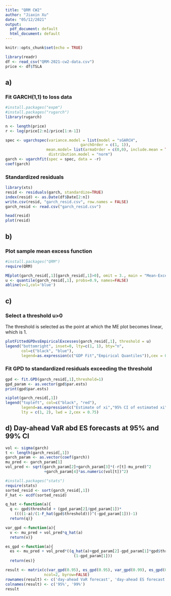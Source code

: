 ```yaml
---
title: "QRM CW2"
author: "Jiaxin Xu"
date: "05/12/2021"
output:
  pdf_document: default
  html_document: default
---
```

```r
knitr::opts_chunk$set(echo = TRUE)
```

```r
library(readr)
df <- read_csv("QRM-2021-cw2-data.csv")
price <- df$TSLA
```

## a) 
### Fit GARCH(1,1) to loss data
```r
#install.packages("expm")
#install.packages("rugarch")
library(rugarch)
```
```r
n <- length(price)
r <- log(price[2:n]/price[1:n-1])

spec <- ugarchspec(variance.model = list(model = "sGARCH", 
                                 garchOrder = c(1, 1)), 
                  mean.model= list(armaOrder = c(0,0), include.mean = TRUE),
                   distribution.model = "norm")
garch <- ugarchfit(spec = spec, data = -r)
coef(garch)
```
### Standardized residuals
```r
library(xts)
resid <- residuals(garch, standardize=TRUE)
index(resid) <- as.Date(df$Date[2:n])
write.csv(resid, "garch_resid.csv", row.names = FALSE)
garch_resid <- read.csv("garch_resid.csv")
```
```r
head(resid)
plot(resid)
```

## b) 
### Plot sample mean excess function
```r
#install.packages("QRM")
require(QRM)
```
```r
MEplot(garch_resid[,1][garch_resid[,1]>0], omit = 3., main = "Mean-Excess Plot", xlab = "Threshold", ylab = "Mean Excess")
u <- quantile(garch_resid[,1], probs=0.9, names=FALSE)
abline(v=1,col='blue')
```


## c)
### Select a threshold u>0
The threshold is selected as the point at which the ME plot becomes linear, which is 1.
```r
plotFittedGPDvsEmpiricalExcesses(garch_resid[,1], threshold = u)
legend("bottomright", inset=0, lty=c(1, 1), bty="n",
       col=c("black", "blue"),
       legend=as.expression(c("GDP Fit","Empirical Quantiles")),cex = 0.75,  pch = 16)
```

###  Fit GPD to standardized residuals exceeding the threshold
```r
gpd <- fit.GPD(garch_resid[,1],threshold=1)
gpd_param <- as.vector(gpd$par.ests)
print(gpd$par.ests)
```

```r
xiplot(garch_resid[,1])
legend("topleft", col=c("black", "red"),
       legend=as.expression(c("Estimate of xi","95% CI of estimated xi")),  
       lty = c(1, 2), lwd = 2,cex = 0.75)
```


## d) Day-ahead VaR abd ES forecasts at 95% and 99% CI
```r
vol <- sigma(garch)
t <- length(garch_resid[,1])
garch_param <- as.vector(coef(garch))
mu_pred <- garch_param[1]
vol_pred <- sqrt(garch_param[2]+garch_param[3]*(-r[t]-mu_pred)^2
                 +garch_param[4]*as.numeric(vol[t])^2)

#install.packages("stats")
require(stats)
sorted_resid <- sort(garch_resid[,1])
F_hat <- ecdf(sorted_resid)

q_hat <-function(a){
  q <- gpd$threshold + (gpd_param[2]/gpd_param[1])*
    ((((1-a)/(1-F_hat(gpd$threshold)))^(-gpd_param[1]))-1)
  return(q)}

var_gpd <-function(a){
  v <- mu_pred + vol_pred*q_hat(a)
  return(v)}

es_gpd <-function(a){
  es <- mu_pred + vol_pred*((q_hat(a)+gpd_param[2]-gpd_param[1]*gpd$threshold)/
                              (1-gpd_param[1]))
  return(es)}

result <- matrix(c(var_gpd(0.95), es_gpd(0.95), var_gpd(0.99), es_gpd(0.99)), 
                 ncol=2, byrow=FALSE)
rownames(result) <- c('day-ahead VaR forecast', 'day-ahead ES forecast')
colnames(result) <- c('95%', '99%')
result
```

